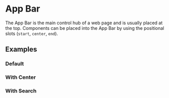 
# App Bar

The App Bar is the main control hub of a web page and is usually placed at the top.
Components can be placed into the App Bar by using the positional slots (`start`, `center`, `end`).

<ArgsTable of="mw-app-bar" />

## Examples

### Default

<Canvas>
  <Story id="components-appbar--default" />
</Canvas>

### With Center

<Canvas>
  <Story id="components-appbar--center" />
</Canvas>

### With Search

<Canvas>
  <Story id="components-appbar--search" />
</Canvas>
